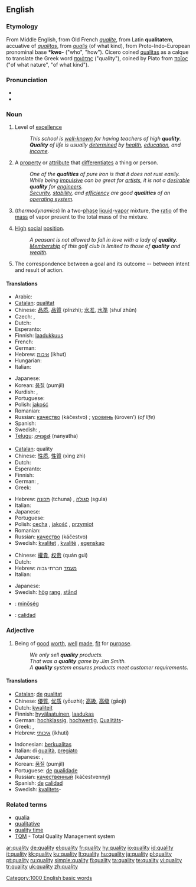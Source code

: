 ==English==

===Etymology===
From Middle English, from Old French ''[[qualite]]'', from Latin '''qualitatem''', accuative of ''[[qualitas]]'', from ''[[qualis]]'' (of what kind), from Proto-Indo-European pronominal base '''*kwo-''' ("who", "how").  Cicero coined [[qualitas]] as a calque to translate the Greek word [[ποιότης]] ("quality"), coined by Plato from [[ποῖος]] ("of what nature", "of what kind").

===Pronunciation===
*{{IPA|/'kwɒl.ɪ.tɪ/}}
*{{audio|en-us-quality.ogg|Audio (US)}}

===Noun===
{{en-noun|qualit|ies}}

# {{uncountable}} Level of [[excellence]]
#:''This school is [[well-known]] for having teachers of high '''quality'''.''
#:'''''Quality''' of life is usually [[determined]] by [[health]], [[education]], and [[income]].''
# {{countable}} A [[property]] or [[attribute]] that [[differentiate]]s a thing or person.
#:''One of the '''qualities''' of pure iron is that it does not rust easily.''
#:''While being [[impulsive]] can be great for [[artists]], it is not a [[desirable]] '''quality''' for [[engineers]].''
#:''[[security|Security]], [[stability]], and [[efficiency]] are good '''qualities''' of an [[operating system]].''
# (''thermodynamics'') In a two-[[phase]] [[liquid]]-[[vapor]] mixture, the [[ratio]] of the [[mass]] of vapor present to the total mass of the mixture.
# {{archaic}} [[high|High]] [[social]] [[position]].
#:''A peasant is not allowed to fall in love with a lady of '''quality'''.''
#:''[[membership|Membership]] of this golf club is limited to those of '''quality''' and [[wealth]].''
# The correspondence between a goal and its outcome -- between intent and result of action.

====Translations====
{{trans-top|level of excellence}}
* Arabic: {{Arab|[[نوعية]]}} {{IPAchar|(nawʕíyya)}} {{f}}
* [[Catalan]]: [[qualitat]] {{f}}
* Chinese: [[品质]], [[品質]] (pǐnzhì); [[水准]], [[水準]] (shuǐ zhǔn)
* Czech: {{t-|cs|kvalita|f}}, {{t-|cs|jakost|f}}
* Dutch: {{t+|nl|kwaliteit|f}}
* Esperanto: {{t-|eo|kvalito|xs=Esperanto}}
* Finnish: [[laadukkuus]]
* French: {{t+|fr|qualité|f}}
* German: {{t+|de|Qualität|f}}
* Hebrew: [[איכות]] (ikhut) {{f}}
* Hungarian: {{t+|hu|minőség}}
* Italian: {{t+|it|qualità|f}}
{{trans-mid}}
* Japanese: {{t|ja|品質|tr=hinshitsu|sc=Jpan}}
* Korean: [[품질]] (pumjil)
* Kurdish: {{KUchar|[[چۆنیی]]}}, {{KUchar|[[چۆنێتیی]]}}
* Portuguese: {{t+|pt|qualidade|f}}
* Polish: [[jakość]] {{f}}
* Romanian: {{t-|ro|calitate|f}}
* Russian: [[качество]] (káčestvo) {{n}}; [[уровень]] (úroven’) {{m}} (''of life'')
* Spanish: {{t+|es|calidad|f}}
* Swedish: {{t+|sv|kvalitet|c}}, {{t+|sv|kvalité|c}}
* [[Telugu]]: [[నాణ్యత]] (nanyatha)
{{trans-bottom}}

{{trans-top|A differentiating property or attribute}}
* [[Catalan]]: quality {{f}}
* Chinese: [[性质]], [[性質]] (xìng zhì)
* Dutch: {{t+|nl|eigenschap|f}}
* Esperanto: {{t-|eo|eco|xs=Esperanto}}
* Finnish: {{t+|fi|ominaisuus}}
* German: {{t+|de|Qualität|f}}, {{t+|de|Eigenschaft|f}}
* Greek: {{t+|el|ποιότητα|f|tr=piotita|sc=Grek}}
{{trans-mid}}
* Hebrew: [[תכונה]] (tchuna) {{f}}, [[סגולה]] (sgula) {{f}}
* Italian: {{t+|it|qualità|f}}
* Japanese: {{t+|ja|性質|tr=sēshitsu|sc=Jpan}}
* Portuguese: {{t+|pt|qualidade|f}}
* Polish: [[cecha]] {{f}}, [[jakość]] {{f}}, [[przymiot]] {{m}}
* Romanian: {{t-|ro|calitate|f}}
* Russian: [[качество]] (káčestvo) {{n}}
* Swedish: [[kvalitet]] {{c}}, [[kvalité]] {{c}}, [[egenskap]] {{c}}
{{trans-bottom}}

{{trans-top|the ratio of the mass of vapor present to the total mass of a two-phase liquid-vapor mixture}}
{{trans-mid}}
{{trans-bottom}}

{{trans-top|High social position}}
* Chinese: [[權貴]], [[权贵]] (quán guì)
* Dutch: {{t+|nl|klasse|f}}
* Hebrew: [[מעמד]] חברתי גבוה
* Italian: {{t+|it|qualità|f}}
{{trans-mid}}
* Japanese: {{t+|ja|品|tr=hin|sc=Jpan}}
* Swedish: <!--- [[förnäm]] is this ever used as a noun??----> [[hög]] [[rang]], [[stånd]]
{{trans-bottom}}

{{trans-top|The correspondence between a goal and it's outcome}}
{{trans-mid}}
{{trans-bottom}}

{{checktrans-top}}
*{{ttbc|Hungarian}}: [[minőség]]
*{{ttbc|Spanish}}: [[calidad]]
{{trans-bottom}}

===Adjective===
{{en-adj}}

# Being of [[good]] [[worth]], [[well]] [[made]], [[fit]] for [[purpose]].
#:''We only sell '''quality''' products.''
#:''That was a '''quality''' game by Jim Smith.''
#:''A '''quality''' system ensures products meet customer requirements.''

====Translations====
{{trans-top|being of good worth}}
* [[Catalan]]: [[de]] [[qualitat]]
* Chinese: [[優質]], [[优质]] (yōuzhì); [[高級]], [[高级]] (gāojí)
* Dutch: [[kwaliteit]] {{f}}
* Finnish: [[hyvälaatuinen]], [[laadukas]]
* German: [[hochklassig]], [[hochwertig]], [[Qualität]]s-
* Greek: {{t+|el|ποιοτικός|m|tr=piotikos|sc=Grek}}, {{t+|el|καλοφτιαγμένος|m|tr=kaloftiagmenos|sc=Grek}}
* Hebrew: [[איכותי]] (ikhuti)
{{trans-mid}}
* Indonesian: [[berkualitas]]
* Italian: di [[qualità]], [[pregiato]] {{m}}
* Japanese: {{t|ja|品質の良い|tr=hinshitsu no yoi|sc=Jpan}}, {{t|ja|良質な|tr=ryōshitsu na|sc=Jpan}}
* Korean: [[품질]] (pumjil)
* Portuguese: [[de]] [[qualidade]]
* Russian: [[качественный]] (káčestvennyj)
* Spanish: [[de]] [[calidad]]
* Swedish: [[kvalitet]]s-
{{trans-bottom}}

===Related terms===
*[[qualia]]
*[[qualitative]]
*[[quality time]]
*[[TQM]] - Total Quality Management system

[[Category:1000 English basic words]]

[[ar:quality]]
[[de:quality]]
[[el:quality]]
[[fr:quality]]
[[hy:quality]]
[[io:quality]]
[[id:quality]]
[[it:quality]]
[[kk:quality]]
[[ku:quality]]
[[lt:quality]]
[[hu:quality]]
[[ja:quality]]
[[pl:quality]]
[[pt:quality]]
[[ru:quality]]
[[simple:quality]]
[[fi:quality]]
[[ta:quality]]
[[te:quality]]
[[vi:quality]]
[[tr:quality]]
[[uk:quality]]
[[zh:quality]]
